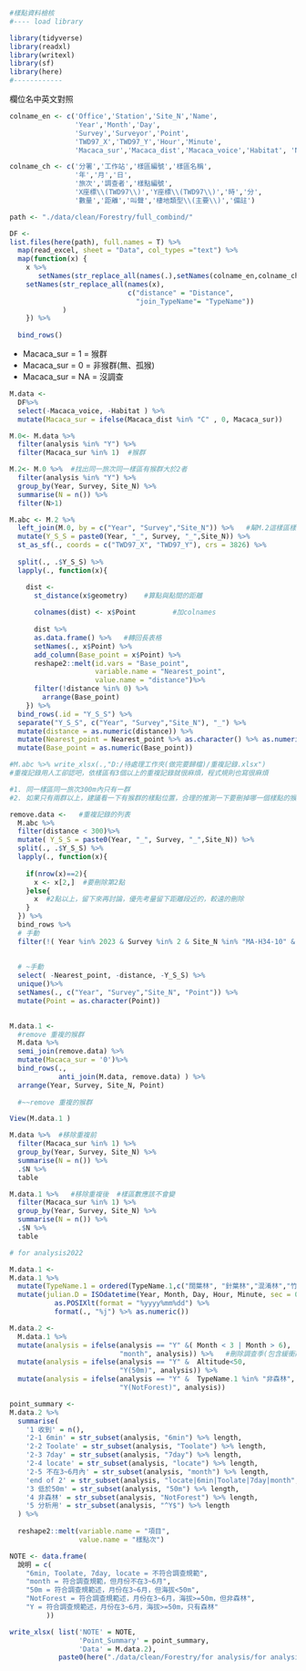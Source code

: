 ```r
#樣點資料檢核
#---- load library

library(tidyverse)
library(readxl)
library(writexl)
library(sf)
library(here)
#------------
```

欄位名中英文對照

```r
colname_en <- c('Office','Station','Site_N','Name',
                'Year','Month','Day',
                'Survey','Surveyor','Point',
                'TWD97_X','TWD97_Y','Hour','Minute',
                'Macaca_sur','Macaca_dist','Macaca_voice','Habitat', 'Note')

colname_ch <- c('分署','工作站','樣區編號','樣區名稱',
                '年','月','日',
                '旅次','調查者','樣點編號',
                'X座標\\(TWD97\\)','Y座標\\(TWD97\\)','時','分',
                '數量','距離','叫聲','棲地類型\\(主要\\)','備註')
```



```r
path <- "./data/clean/Forestry/full_combind/"

DF <- 
list.files(here(path), full.names = T) %>% 
  map(read_excel, sheet = "Data", col_types ="text") %>%
  map(function(x) {
    x %>%
       setNames(str_replace_all(names(.),setNames(colname_en,colname_ch))) %>%
    setNames(str_replace_all(names(x),
                             c("distance" = "Distance",
                               "join_TypeName"= "TypeName"))
             )
    }) %>%
  
  bind_rows()
```


- Macaca_sur = 1 =   猴群
- Macaca_sur = 0 =   非猴群(無、孤猴)
- Macaca_sur = NA =  沒調查


```r
M.data <-
  DF%>% 
  select(-Macaca_voice, -Habitat ) %>% 
  mutate(Macaca_sur = ifelse(Macaca_dist %in% "C" , 0, Macaca_sur))
```

```r
M.0<- M.data %>%
  filter(analysis %in% "Y") %>% 
  filter(Macaca_sur %in% 1)  #猴群

M.2<- M.0 %>%  #找出同一旅次同一樣區有猴群大於2者
  filter(analysis %in% "Y") %>% 
  group_by(Year, Survey, Site_N) %>% 
  summarise(N = n()) %>% 
  filter(N>1)
```

```r
M.abc <- M.2 %>%
  left_join(M.0, by = c("Year", "Survey","Site_N")) %>%   #幫M.2這樣區樣點加回座標等資訊
  mutate(Y_S_S = paste0(Year, "_", Survey, "_",Site_N)) %>% 
  st_as_sf(., coords = c("TWD97_X", "TWD97_Y"), crs = 3826) %>% 
  
  split(., .$Y_S_S) %>% 
  lapply(., function(x){

    dist <-   
      st_distance(x$geometry)    #算點與點間的距離
    
      colnames(dist) <- x$Point         #加colnames
      
      dist %>% 
      as.data.frame() %>%   #轉回長表格
      setNames(., x$Point) %>% 
      add_column(Base_point = x$Point) %>% 
      reshape2::melt(id.vars = "Base_point",
                     variable.name = "Nearest_point",
                     value.name = "distance")%>%  
      filter(!distance %in% 0) %>% 
        arrange(Base_point)
    }) %>% 
  bind_rows(.id = "Y_S_S") %>% 
  separate("Y_S_S", c("Year", "Survey","Site_N"), "_") %>% 
  mutate(distance = as.numeric(distance)) %>% 
  mutate(Nearest_point = Nearest_point %>% as.character() %>% as.numeric()) %>% 
  mutate(Base_point = as.numeric(Base_point))
```

```r
#M.abc %>% write_xlsx(.,"D:/待處理工作夾(做完要歸檔)/重複記錄.xlsx")  
#重複記錄用人工卻認吧，依樣區有3個以上的重複記錄就很麻煩，程式規則也寫很麻煩

#1. 同一樣區同一旅次300m內只有一群
#2. 如果只有兩群以上，建議看一下有猴群的樣點位置，合理的推測一下要刪掉哪一個樣點的猴群，尤其是相鄰樣點會有隔壁樣點也聽到的情形，ex:連續3樣點都有猴群紀錄，有可能的情形是中間那點有猴群，旁邊兩個樣點都聽到。
```

```r
remove.data <-   #重複記錄的列表
  M.abc %>%  
  filter(distance < 300)%>% 
  mutate( Y_S_S = paste0(Year, "_", Survey, "_",Site_N)) %>% 
  split(., .$Y_S_S) %>% 
  lapply(., function(x){
    
    if(nrow(x)==2){
      x <- x[2,]  #要刪除第2點
    }else{
      x  #2點以上，留下來再討論，優先考量留下距離段近的，較遠的刪除
    }
  }) %>% 
  bind_rows %>% 
  # 手動
  filter(!( Year %in% 2023 & Survey %in% 2 & Site_N %in% "MA-H34-10" & Base_point %in% c(2))) %>% 
  
  
  # ~手動
  select( -Nearest_point, -distance, -Y_S_S) %>% 
  unique()%>% 
  setNames(., c("Year", "Survey","Site_N", "Point")) %>% 
  mutate(Point = as.character(Point))
  
```



```r
M.data.1 <-
  #remove 重複的猴群
  M.data %>% 
  semi_join(remove.data) %>% 
  mutate(Macaca_sur = '0')%>% 
  bind_rows(.,
            anti_join(M.data, remove.data) ) %>% 
  arrange(Year, Survey, Site_N, Point)   
  
  #~~remove 重複的猴群
```

```r
View(M.data.1 )
```

```r
M.data %>%  #移除重複前
  filter(Macaca_sur %in% 1) %>% 
  group_by(Year, Survey, Site_N) %>% 
  summarise(N = n()) %>%
  .$N %>% 
  table
```

```r
M.data.1 %>%   #移除重複後  #樣區數應該不會變
  filter(Macaca_sur %in% 1) %>% 
  group_by(Year, Survey, Site_N) %>% 
  summarise(N = n()) %>% 
  .$N %>% 
  table

# for analysis2022
```

```r
M.data.1 <- 
M.data.1 %>%
  mutate(TypeName.1 = ordered(TypeName.1,c("闊葉林", "針葉林","混淆林","竹林","非森林"))) %>% 
  mutate(julian.D = ISOdatetime(Year, Month, Day, Hour, Minute, sec = 0) %>%
           as.POSIXlt(format = "%yyyy%mm%dd") %>%
           format(., "%j") %>% as.numeric())
```

```r
M.data.2 <-
  M.data.1 %>% 
  mutate(analysis = ifelse(analysis == "Y" &( Month < 3 | Month > 6), 
                           "month", analysis)) %>%   #刪除調查季(包含緩衝期)以外的資料
  mutate(analysis = ifelse(analysis == "Y" &  Altitude<50, 
                           "Y(50m)", analysis)) %>%  
  mutate(analysis = ifelse(analysis == "Y" &  TypeName.1 %in% "非森林", 
                           "Y(NotForest)", analysis))
```

```r
point_summary <- 
M.data.2 %>% 
  summarise(
    '1 收到' = n(),
    '2-1 6min' = str_subset(analysis, "6min") %>% length,
    '2-2 Toolate' = str_subset(analysis, "Toolate") %>% length,
    '2-3 7day' = str_subset(analysis, "7day") %>% length,
    '2-4 locate' = str_subset(analysis, "locate") %>% length,
    '2-5 不在3~6月內' = str_subset(analysis, "month") %>% length,
    'end of 2' = str_subset(analysis, "locate|6min|Toolate|7day|month", negate = T) %>% length,
    '3 低於50m' = str_subset(analysis, "50m") %>% length,
    '4 非森林' = str_subset(analysis, "NotForest") %>% length,
    '5 分析用' = str_subset(analysis, "^Y$") %>% length
  ) %>% 
  
  reshape2::melt(variable.name = "項目",
                 value.name = "樣點次")
```

```r
NOTE <- data.frame(
  說明 = c(
    "6min, Toolate, 7day, locate = 不符合調查規範",
    "month = 符合調查規範，但月份不在3~6月",
    "50m = 符合調查規範述，月份在3~6月，但海拔<50m",
    "NotForest = 符合調查規範述，月份在3~6月，海拔>=50m，但非森林",
    "Y = 符合調查規範述，月份在3~6月，海拔>=50m，只有森林"
         ))
```

```r
write_xlsx( list('NOTE' = NOTE,
                 'Point_Summary' = point_summary,
                 'Data' = M.data.2), 
            paste0(here("./data/clean/Forestry/for analysis/for analysis Forestrydata_2022_V1.xlsx")))



```
